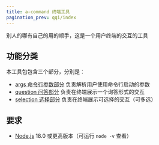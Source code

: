 ```yaml
---
title: a-command 终端工具
pagination_prev: qqi/index
---
```


<PackageInfo packageName="a-command" />

别人的哪有自己的用的顺手，这是一个用户终端的交互的工具

## 功能分类

本工具包包含三个部分，分别是：

- [args 命令行参数部分](./args) 负责解析用户使用命令行启动的参数
- [question 问答部分](./question) 负责在终端展示一个询答形式的交互
- [selection 选择部分](./selection) 负责在终端展示可选择的交互（可多选）

## 要求

- [Node.js](https://nodejs.org/zh-cn) 18.0 或更高版本（可运行 `node -v` 查看）

<InstallInfo name="a-command" />
